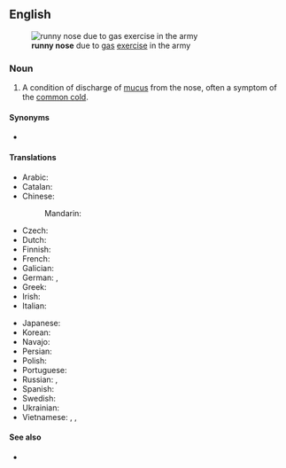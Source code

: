 ==English==
{{wikipedia|rhinorrhea}}
[[File:USMC-090212-M-3543M-004.jpg|thumb|right|'''runny nose''' due to [[gas]] [[exercise]] in the army]]

===Noun===
{{en-noun}}

# A condition of discharge of [[mucus]] from the nose, often a symptom of the [[common cold]].

====Synonyms====
* {{l|en|rhinorrhea}}

====Translations====
{{trans-top|condition of discharge of mucus from the nose}}
* Arabic: {{t-needed|ar}}
* Catalan: {{t|ca|nas tapat|m}}
* Chinese:
*: Mandarin: {{t+|cmn|流鼻涕|tr=liúbítì|sc=Hani}} {{qualifier|used as a verb}}
* Czech: {{t+|cs|rýma|f}}
* Dutch: {{t+|nl|loopneus|m|f}}
* Finnish: {{t|fi|[[vuotava]] [[nenä]]}}
* French: {{t|fr|[[avoir]] [[le]] [[nez]] [[qui]] [[coule]]}} {{q|verb}}
* Galician: {{t+|gl|pito|m}}
* German: {{qualifier|rare}} {{t|de|Triefnase}}, {{t+|de|Schnupfen|m}}
* Greek: {{t+|el|συνάχι|n}}
* Irish: {{t|ga|srón ag sileadh|f}}
* Italian: {{t|it|naso che cola|m}}
{{trans-mid}}
* Japanese: {{t+|ja|鼻水|tr=はなみず, hanamizu|sc=Jpan}}
* Korean: {{t-needed|ko}}
* Navajo: {{t|nv|chʼiish}}
* Persian: {{t|fa|آب ریزِشِ بینی|sc=fa-Arab}}
* Polish: {{t+|pl|katar}}
* Portuguese: {{t|pt|[[nariz]] [[escorrendo]]|m}}
* Russian: {{t+|ru|на́сморк|m}}, {{t|ru|зало́женный но́с}} {{qualifier|colloquial}}
* Spanish: {{t|es|nariz mocosa|f}}
* Swedish: {{t|sv|rinnsnuva|c}}
* Ukrainian: {{t|uk|не́жить|m}}
* Vietnamese: {{t+|vi|sổ mũi}}, {{t|vi|chảy nước mũi}}, {{t|vi|viêm mũi}}
{{trans-bottom}}

====See also====
* {{l|en|post-nasal drip}}
